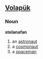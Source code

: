 ==[[Volapük]]==

===Noun===
'''stelanafan'''
 
# an [[astronaut]]
# a [[cosmonaut]]
# a [[spaceman]]